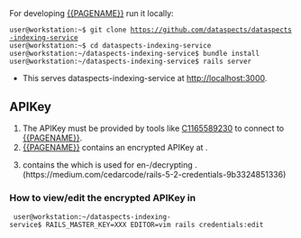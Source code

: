 {{SystemComponent
|HasEntityTitle=dataspects-indexing-service
}}
{{Property|HasGitHubRepository|https://github.com/dataspects/dataspects-indexing-service}}
{{Annotation
|AnnotationPredicate=Requires
|AnnotationObjects=C190909102000
}}
== {{Property|CanBeDeveloped|Yes}} ==

For developing [[{{PAGENAME}}]] run it locally:

 user@workstation:~$ git clone https://github.com/dataspects/dataspects-indexing-service
 user@workstation:~$ cd dataspects-indexing-service
 user@workstation:~/dataspects-indexing-service$ bundle install
 user@workstation:~/dataspects-indexing-service$ rails server

* This serves dataspects-indexing-service at http://localhost:3000.

== APIKey ==

# The APIKey must be provided by tools like [[C1165589230]] to connect to [[{{PAGENAME}}]].
# [[{{PAGENAME}}]] contains an encrypted APIKey at {{code|config/credentials.yml.enc}}.
# {{code|config/master.key}} contains the {{code|RAILS_MASTER_KEY}} which is used for en-/decrypting {{code|config/credentials.yml.enc}}. (https://medium.com/cedarcode/rails-5-2-credentials-9b3324851336)

=== How to view/edit the encrypted APIKey in {{code|config/credentials.yml.enc}} ===

  user@workstation:~/dataspects-indexing-service$ RAILS_MASTER_KEY=XXX EDITOR=vim rails credentials:edit
